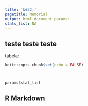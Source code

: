 ```yaml
---
title: '&#32;'
pagetitle: Memorial
output: html_document params:
stats_list: NA
---
```

## teste teste teste

tabela:

```r
knitr::opts_chunk$set(echo = FALSE)



params$stat_list

```

## R Markdown

